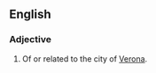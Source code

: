 {{also|veronese}}
==English==

===Adjective===
{{en-adj}}

# Of or related to the city of [[Verona]].